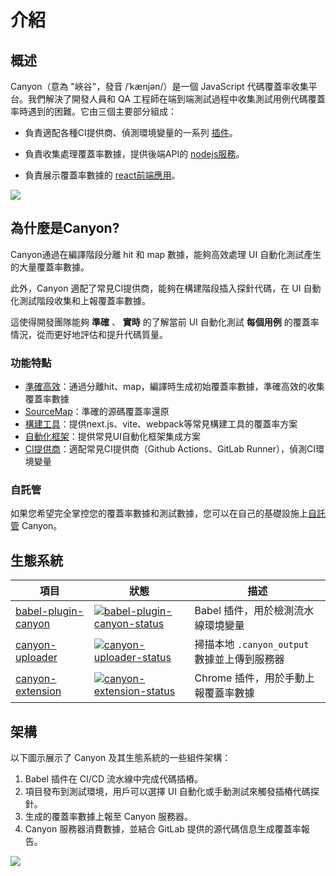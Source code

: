 # 介紹

## 概述

Canyon（意為 "峽谷"，發音 /ˈkænjən/）是一個 JavaScript 代碼覆蓋率收集平台。我們解決了開發人員和 QA 工程師在端到端測試過程中收集測試用例代碼覆蓋率時遇到的困難。它由三個主要部分組成：

- 負責適配各種CI提供商、偵測環境變量的一系列 [插件](https://github.com/canyon-project/canyon/tree/main/plugins)。

- 負責收集處理覆蓋率數據，提供後端API的 [nodejs服務](https://github.com/canyon-project/canyon/tree/main/packages/canyon-backend)。

- 負責展示覆蓋率數據的 [react前端應用](https://github.com/canyon-project/canyon/tree/main/packages/canyon-platform)。

![](https://cdn.jsdelivr.net/gh/canyon-project/assets/docs/static/docs/getting-started/introduction/home-screen.png)

## 為什麼是Canyon?

Canyon通過在編譯階段分離 hit 和 map 數據，能夠高效處理 UI 自動化測試產生的大量覆蓋率數據。

此外，Canyon 適配了常見CI提供商，能夠在構建階段插入探針代碼，在 UI 自動化測試階段收集和上報覆蓋率數據。

這使得開發團隊能夠 __準確__ 、 __實時__ 的了解當前 UI 自動化測試 __每個用例__ 的覆蓋率情況，從而更好地評估和提升代碼質量。

### 功能特點

- [準確高效](/docs/core-concepts/separate-hit-and-map)：通過分離hit、map，編譯時生成初始覆蓋率數據，準確高效的收集覆蓋率數據
- [SourceMap](/docs/core-concepts/restore-source-code-coverage)：準確的源碼覆蓋率還原
- [構建工具](/docs/installation/getting-started)：提供next.js、vite、webpack等常見構建工具的覆蓋率方案
- [自動化框架](/docs/end-to-end-testing/getting-started)：提供常見UI自動化框架集成方案
- [CI提供商](/docs/reference/provider)：適配常見CI提供商（Github Actions、GitLab Runner），偵測CI環境變量


### 自託管

如果您希望完全掌控您的覆蓋率數據和測試數據，您可以在自己的基礎設施上[自託管](/docs/self-host/community-edition/prerequisites) Canyon。

## 生態系統

| 項目                  | 狀態                                                         | 描述                                         |
| --------------------- | ------------------------------------------------------------ | -------------------------------------------- |
| [babel-plugin-canyon] | [![babel-plugin-canyon-status]][babel-plugin-canyon-package] | Babel 插件，用於檢測流水線環境變量           |
| [canyon-uploader]     | [![canyon-uploader-status]][canyon-uploader-package]         | 掃描本地 `.canyon_output` 數據並上傳到服務器 |
| [canyon-extension]    | [![canyon-extension-status]][canyon-extension-package]       | Chrome 插件，用於手動上報覆蓋率數據          |

[babel-plugin-canyon]: /docs/ecosystem/babel-plugin-canyon
[vite-plugin-canyon]: https://github.com/canyon-project/vite-plugin-canyon
[canyon-uploader]: /docs/ecosystem/canyon-uploader
[canyon-extension]: /docs/ecosystem/canyon-extension
[babel-plugin-canyon-status]: https://img.shields.io/npm/v/babel-plugin-canyon.svg
[vite-plugin-canyon-status]: https://img.shields.io/npm/v/vite-plugin-canyon.svg
[canyon-uploader-status]: https://img.shields.io/npm/v/canyon-uploader.svg
[canyon-extension-status]: https://img.shields.io/chrome-web-store/v/omnpafdjidgpdmlimbangcjjaaodbeof.svg
[babel-plugin-canyon-package]: https://npmjs.com/package/babel-plugin-canyon
[vite-plugin-canyon-package]: https://npmjs.com/package/babel-plugin-vite
[canyon-uploader-package]: https://npmjs.com/package/canyon-uploader
[canyon-extension-package]: https://chrome.google.com/webstore/detail/canyon/omnpafdjidgpdmlimbangcjjaaodbeof

## 架構

以下圖示展示了 Canyon 及其生態系統的一些組件架構：

1. Babel 插件在 CI/CD 流水線中完成代碼插樁。
2. 項目發布到測試環境，用戶可以選擇 UI 自動化或手動測試來觸發插樁代碼探針。
3. 生成的覆蓋率數據上報至 Canyon 服務器。
4. Canyon 服務器消費數據，並結合 GitLab 提供的源代碼信息生成覆蓋率報告。

![](https://cdn.jsdelivr.net/gh/canyon-project/assets/docs/static/docs/getting-started/introduction/architecture.png)

